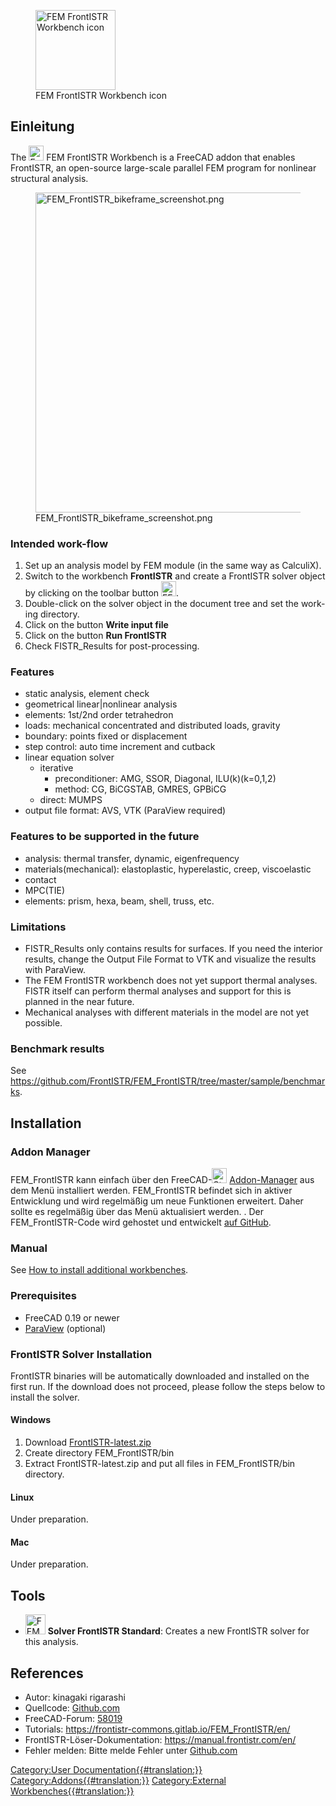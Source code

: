 <languages/>

<div lang="en" dir="ltr" class="mw-content-ltr">
[[File:FrontISTR.svg|thumb|128px|FEM FrontISTR Workbench icon]]
</div>

{{TOCright}}

<span id="Introduction"></span>
==Einleitung==

<div lang="en" dir="ltr" class="mw-content-ltr">
The [[File:FrontISTR.svg|24px]] FEM FrontISTR Workbench is a FreeCAD addon that enables FrontISTR, an open-source large-scale parallel FEM program for nonlinear structural analysis.
</div> 

[[File:FEM FrontISTR bikeframe screenshot.png|512px]]

<div lang="en" dir="ltr" class="mw-content-ltr">
=== Intended work-flow ===
</div>

<div lang="en" dir="ltr" class="mw-content-ltr">
# Set up an analysis model by FEM module (in the same way as CalculiX).
# Switch to the workbench '''FrontISTR''' and create a FrontISTR solver object by clicking on the toolbar button [[Image:FEM_SolverCalculixCxxtools.svg|24px]].
# Double-click on the solver object in the document tree and set the working directory.
# Click on the button '''Write input file'''
# Click on the button '''Run FrontISTR'''
# Check FISTR_Results for post-processing.
</div>

<div lang="en" dir="ltr" class="mw-content-ltr">
=== Features ===
</div>

<div lang="en" dir="ltr" class="mw-content-ltr">
* static analysis, element check
* geometrical linear|nonlinear analysis
* elements: 1st/2nd order tetrahedron
* loads: mechanical concentrated and distributed loads, gravity
* boundary: points fixed or displacement
* step control: auto time increment and cutback
* linear equation solver
** iterative
*** preconditioner: AMG, SSOR, Diagonal, ILU(k)(k=0,1,2)
*** method: CG, BiCGSTAB, GMRES, GPBiCG
** direct: MUMPS
* output file format: AVS, VTK (ParaView required)
</div>

<div lang="en" dir="ltr" class="mw-content-ltr">
=== Features to be supported in the future ===
</div>

<div lang="en" dir="ltr" class="mw-content-ltr">
* analysis: thermal transfer, dynamic, eigenfrequency
* materials(mechanical): elastoplastic, hyperelastic, creep, viscoelastic
* contact
* MPC(TIE)
* elements: prism, hexa, beam, shell, truss, etc.
</div>

<div lang="en" dir="ltr" class="mw-content-ltr">
=== Limitations ===
</div>

<div lang="en" dir="ltr" class="mw-content-ltr">
* FISTR_Results only contains results for surfaces. If you need the interior results, change the Output File Format to VTK and visualize the results with ParaView.
* The FEM FrontISTR workbench does not yet support thermal analyses. FISTR itself can perform thermal analyses and support for this is planned in the near future.
* Mechanical analyses with different materials in the model are not yet possible.
</div>

<div lang="en" dir="ltr" class="mw-content-ltr">
=== Benchmark results ===
</div>

<div lang="en" dir="ltr" class="mw-content-ltr">
See https://github.com/FrontISTR/FEM_FrontISTR/tree/master/sample/benchmarks.
</div>

<div lang="en" dir="ltr" class="mw-content-ltr">
== Installation ==
</div>

<div lang="en" dir="ltr" class="mw-content-ltr">
=== Addon Manager ===
</div>

FEM_FrontISTR kann einfach über den FreeCAD-[[Image:Std_AddonMgr.svg|24px]] [[Std_AddonMgr/de|Addon-Manager]] aus dem Menü {{MenuCommand|Werkzeuge → Addon-Manager}} installiert werden.
FEM_FrontISTR befindet sich in aktiver Entwicklung und wird regelmäßig um neue Funktionen erweitert. Daher sollte es regelmäßig über das Menü aktualisiert werden. {{MenuCommand|Werkzeuge → Addon-Manager}}.
Der FEM_FrontISTR-Code wird gehostet und entwickelt [https://github.com/FrontISTR/FEM_FrontISTR auf GitHub].

<div lang="en" dir="ltr" class="mw-content-ltr">
=== Manual ===
</div>

<div lang="en" dir="ltr" class="mw-content-ltr">
See [[How_to_install_additional_workbenches|How to install additional workbenches]].
</div>

<div lang="en" dir="ltr" class="mw-content-ltr">
=== Prerequisites ===
</div>

<div lang="en" dir="ltr" class="mw-content-ltr">
* FreeCAD 0.19 or newer
* [https://www.paraview.org/ ParaView] (optional)
</div>

<div lang="en" dir="ltr" class="mw-content-ltr">
=== FrontISTR Solver Installation ===
</div>

<div lang="en" dir="ltr" class="mw-content-ltr">
FrontISTR binaries will be automatically downloaded and installed on the first run. If the download does not proceed, please follow the steps below to install the solver.
</div>

<div lang="en" dir="ltr" class="mw-content-ltr">
==== Windows ====
</div>

<div lang="en" dir="ltr" class="mw-content-ltr">
# Download [https://www.frontistr.com/download/link.php?https://frontistr-commons.gitlab.io/FrontISTR/release/x86_64-w64-mingw32-msmpi/FrontISTR-latest.zip FrontISTR-latest.zip]
# Create directory FEM_FrontISTR/bin
# Extract FrontISTR-latest.zip and put all files in FEM_FrontISTR/bin directory.
</div>

<div lang="en" dir="ltr" class="mw-content-ltr">
==== Linux ====
</div>

<div lang="en" dir="ltr" class="mw-content-ltr">
Under preparation.
</div>

<div lang="en" dir="ltr" class="mw-content-ltr">
==== Mac ====
</div>

<div lang="en" dir="ltr" class="mw-content-ltr">
Under preparation.
</div>

<div lang="en" dir="ltr" class="mw-content-ltr">
== Tools ==
</div>

<div lang="en" dir="ltr" class="mw-content-ltr">
* [[Image:FEM_SolverCalculixCxxtools.svg|32px]] '''Solver FrontISTR Standard''':  Creates a new FrontISTR solver for this analysis.
</div>

<div lang="en" dir="ltr" class="mw-content-ltr">
== References ==
</div>

* Autor: kinagaki rigarashi
* Quellcode: [https://github.com/FrontISTR/FEM_FrontISTR Github.com]
* FreeCAD-Forum: [https://forum.freecad.org/viewtopic.php?t=58019 58019]
* Tutorials: https://frontistr-commons.gitlab.io/FEM_FrontISTR/en/
* FrontISTR-Löser-Dokumentation: https://manual.frontistr.com/en/
* Fehler melden: Bitte melde Fehler unter [https://github.com/FrontISTR/FEM_FrontISTR Github.com]


[[Category:User Documentation{{#translation:}}]]
[[Category:Addons{{#translation:}}]]
[[Category:External Workbenches{{#translation:}}]]